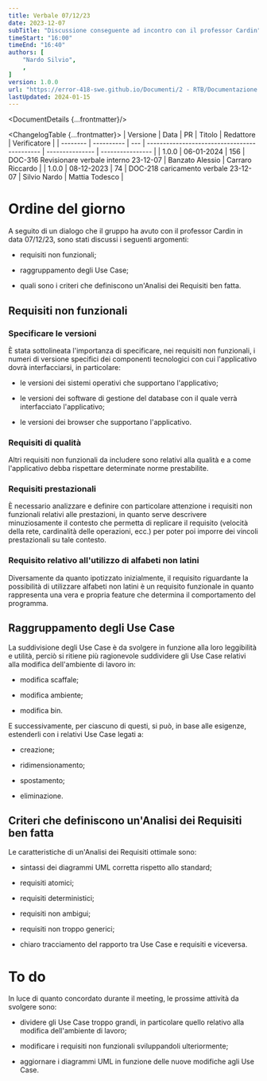 ```yaml
---
title: Verbale 07/12/23
date: 2023-12-07
subTitle: "Discussione conseguente ad incontro con il professor Cardin"
timeStart: "16:00"
timeEnd: "16:40"
authors: [
	"Nardo Silvio",
	,
]
version: 1.0.0
url: "https://error-418-swe.github.io/Documenti/2 - RTB/Documentazione interna/Verbali/23-12-07_v1.0.0.pdf"
lastUpdated: 2024-01-15
---
```



<DocumentDetails {...frontmatter}/>

<ChangelogTable {...frontmatter}>
| Versione | Data       | PR  | Titolo                                       | Redattore       | Verificatore     |
| -------- | ---------- | --- | -------------------------------------------- | --------------- | ---------------- |
| 1.0.0    | 06-01-2024 | 156 | DOC-316 Revisionare verbale interno 23-12-07 | Banzato Alessio | Carraro Riccardo |
| 1.0.0    | 08-12-2023 | 74  | DOC-218 caricamento verbale 23-12-07         | Silvio Nardo    | Mattia Todesco   |
</ChangelogTable>

# Ordine del giorno

A seguito di un dialogo che il gruppo ha avuto con il professor Cardin
in data 07/12/23, sono stati discussi i seguenti argomenti:

-   requisiti non funzionali;

-   raggruppamento degli Use Case;

-   quali sono i criteri che definiscono un'Analisi dei Requisiti ben
    fatta.

## Requisiti non funzionali

### Specificare le versioni

È stata sottolineata l'importanza di specificare, nei requisiti non
funzionali, i numeri di versione specifici dei componenti tecnologici
con cui l'applicativo dovrà interfacciarsi, in particolare:

-   le versioni dei sistemi operativi che supportano l'applicativo;

-   le versioni dei software di gestione del database con il quale verrà
    interfacciato l'applicativo;

-   le versioni dei browser che supportano l'applicativo.

### Requisiti di qualità

Altri requisiti non funzionali da includere sono relativi alla qualità e
a come l'applicativo debba rispettare determinate norme prestabilite.

### Requisiti prestazionali

È necessario analizzare e definire con particolare attenzione i
requisiti non funzionali relativi alle prestazioni, in quanto serve
descrivere minuziosamente il contesto che permetta di replicare il
requisito (velocità della rete, cardinalità delle operazioni, ecc.) per
poter poi imporre dei vincoli prestazionali su tale contesto.

### Requisito relativo all'utilizzo di alfabeti non latini

Diversamente da quanto ipotizzato inizialmente, il requisito riguardante
la possibilità di utilizzare alfabeti non latini è un requisito
funzionale in quanto rappresenta una vera e propria feature che
determina il comportamento del programma.

## Raggruppamento degli Use Case

La suddivisione degli Use Case è da svolgere in funzione alla loro
leggibilità e utilità, perciò si ritiene più ragionevole suddividere gli
Use Case relativi alla modifica dell'ambiente di lavoro in:

-   modifica scaffale;

-   modifica ambiente;

-   modifica bin.

E successivamente, per ciascuno di questi, si può, in base alle
esigenze, estenderli con i relativi Use Case legati a:

-   creazione;

-   ridimensionamento;

-   spostamento;

-   eliminazione.

## Criteri che definiscono un'Analisi dei Requisiti ben fatta

Le caratteristiche di un'Analisi dei Requisiti ottimale sono:

-   sintassi dei diagrammi UML corretta rispetto allo standard;

-   requisiti atomici;

-   requisiti deterministici;

-   requisiti non ambigui;

-   requisiti non troppo generici;

-   chiaro tracciamento del rapporto tra Use Case e requisiti e
    viceversa.

# To do

In luce di quanto concordato durante il meeting, le prossime attività da
svolgere sono:

-   dividere gli Use Case troppo grandi, in particolare quello relativo
    alla modifica dell'ambiente di lavoro;

-   modificare i requisiti non funzionali sviluppandoli ulteriormente;

-   aggiornare i diagrammi UML in funzione delle nuove modifiche agli
    Use Case.
